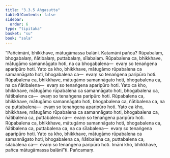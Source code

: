 ```yaml
---
title: "3.3.5 Aṅgasutta"
tableOfContents: false
sidebar:
  order: 6
type: "tipitaka"
basket: "su"
book: "sala"
---
```



<DynamicBreadcrumb />

<Division number="308" book="sala" bookNo="13" page="443">

<Paragraph number="1307" book="sala">
“Pañcimāni, bhikkhave, mātugāmassa balāni. Katamāni pañca? Rūpabalaṃ, bhogabalaṃ, ñātibalaṃ, puttabalaṃ, sīlabalaṃ. Rūpabalena ca, bhikkhave, mātugāmo samannāgato hoti, na ca bhogabalena—  evaṃ so tenaṅgena aparipūro hoti. Yato ca kho, bhikkhave, mātugāmo rūpabalena ca samannāgato hoti, bhogabalena ca—  evaṃ so tenaṅgena paripūro hoti. Rūpabalena ca, bhikkhave, mātugāmo samannāgato hoti, bhogabalena ca, na ca ñātibalena—  evaṃ so tenaṅgena aparipūro hoti. Yato ca kho, bhikkhave, mātugāmo rūpabalena ca samannāgato hoti, bhogabalena ca, ñātibalena ca—  evaṃ so tenaṅgena paripūro hoti. Rūpabalena ca, bhikkhave, mātugāmo samannāgato hoti, bhogabalena ca, ñātibalena ca, na ca puttabalena—  evaṃ so tenaṅgena aparipūro hoti. Yato ca kho, bhikkhave, mātugāmo rūpabalena ca samannāgato hoti, bhogabalena ca, ñātibalena ca, puttabalena ca—  evaṃ so tenaṅgena paripūro hoti. Rūpabalena ca, bhikkhave, mātugāmo samannāgato hoti, bhogabalena ca, ñātibalena ca, puttabalena ca, na ca sīlabalena—  evaṃ so tenaṅgena aparipūro hoti. Yato ca kho, bhikkhave, mātugāmo rūpabalena ca samannāgato hoti, bhogabalena ca, ñātibalena ca, puttabalena ca, sīlabalena ca—  evaṃ so tenaṅgena paripūro hoti. Imāni kho, bhikkhave, pañca mātugāmassa balānī”ti.

</Paragraph>
</Division>

<Paragraph number="1308" type="center" book="sala">
Pañcamaṃ.
</Paragraph>